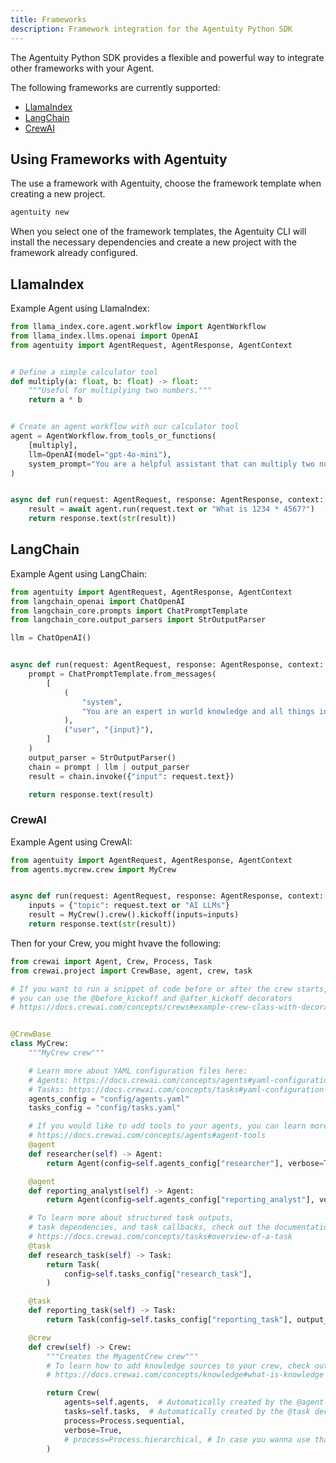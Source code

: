 ```yaml
---
title: Frameworks
description: Framework integration for the Agentuity Python SDK
---
```


The Agentuity Python SDK provides a flexible and powerful way to integrate other frameworks with your Agent.

The following frameworks are currently supported:

- [LlamaIndex](https://www.llamaindex.ai/)
- [LangChain](https://www.langchain.com/)
- [CrewAI](https://www.crewai.com/)

## Using Frameworks with Agentuity

The use a framework with Agentuity, choose the framework template when creating a new project.

```bash
agentuity new
```

When you select one of the framework templates, the Agentuity CLI will install the necessary dependencies and create a new project with the framework already configured.

## LlamaIndex

Example Agent using LlamaIndex:

```python
from llama_index.core.agent.workflow import AgentWorkflow
from llama_index.llms.openai import OpenAI
from agentuity import AgentRequest, AgentResponse, AgentContext


# Define a simple calculator tool
def multiply(a: float, b: float) -> float:
    """Useful for multiplying two numbers."""
    return a * b


# Create an agent workflow with our calculator tool
agent = AgentWorkflow.from_tools_or_functions(
    [multiply],
    llm=OpenAI(model="gpt-4o-mini"),
    system_prompt="You are a helpful assistant that can multiply two numbers.",
)


async def run(request: AgentRequest, response: AgentResponse, context: AgentContext):
    result = await agent.run(request.text or "What is 1234 * 4567?")
    return response.text(str(result))
```

## LangChain

Example Agent using LangChain:

```python
from agentuity import AgentRequest, AgentResponse, AgentContext
from langchain_openai import ChatOpenAI
from langchain_core.prompts import ChatPromptTemplate
from langchain_core.output_parsers import StrOutputParser

llm = ChatOpenAI()


async def run(request: AgentRequest, response: AgentResponse, context: AgentContext):
    prompt = ChatPromptTemplate.from_messages(
        [
            (
                "system",
                "You are an expert in world knowledge and all things in general.",
            ),
            ("user", "{input}"),
        ]
    )
    output_parser = StrOutputParser()
    chain = prompt | llm | output_parser
    result = chain.invoke({"input": request.text})

    return response.text(result)
```

### CrewAI

Example Agent using CrewAI:

```python
from agentuity import AgentRequest, AgentResponse, AgentContext
from agents.mycrew.crew import MyCrew


async def run(request: AgentRequest, response: AgentResponse, context: AgentContext):
    inputs = {"topic": request.text or "AI LLMs"}
    result = MyCrew().crew().kickoff(inputs=inputs)
    return response.text(str(result))
```

Then for your Crew, you might hvave the following:

```python
from crewai import Agent, Crew, Process, Task
from crewai.project import CrewBase, agent, crew, task

# If you want to run a snippet of code before or after the crew starts,
# you can use the @before_kickoff and @after_kickoff decorators
# https://docs.crewai.com/concepts/crews#example-crew-class-with-decorators


@CrewBase
class MyCrew:
    """MyCrew crew"""

    # Learn more about YAML configuration files here:
    # Agents: https://docs.crewai.com/concepts/agents#yaml-configuration-recommended
    # Tasks: https://docs.crewai.com/concepts/tasks#yaml-configuration-recommended
    agents_config = "config/agents.yaml"
    tasks_config = "config/tasks.yaml"

    # If you would like to add tools to your agents, you can learn more about it here:
    # https://docs.crewai.com/concepts/agents#agent-tools
    @agent
    def researcher(self) -> Agent:
        return Agent(config=self.agents_config["researcher"], verbose=True)

    @agent
    def reporting_analyst(self) -> Agent:
        return Agent(config=self.agents_config["reporting_analyst"], verbose=True)

    # To learn more about structured task outputs,
    # task dependencies, and task callbacks, check out the documentation:
    # https://docs.crewai.com/concepts/tasks#overview-of-a-task
    @task
    def research_task(self) -> Task:
        return Task(
            config=self.tasks_config["research_task"],
        )

    @task
    def reporting_task(self) -> Task:
        return Task(config=self.tasks_config["reporting_task"], output_file="report.md")

    @crew
    def crew(self) -> Crew:
        """Creates the MyagentCrew crew"""
        # To learn how to add knowledge sources to your crew, check out the documentation:
        # https://docs.crewai.com/concepts/knowledge#what-is-knowledge

        return Crew(
            agents=self.agents,  # Automatically created by the @agent decorator
            tasks=self.tasks,  # Automatically created by the @task decorator
            process=Process.sequential,
            verbose=True,
            # process=Process.hierarchical, # In case you wanna use that instead https://docs.crewai.com/how-to/Hierarchical/
        )
```
